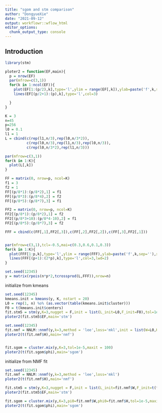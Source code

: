 ```yaml
---
title: "sgom and stm comparison"
author: "DongyueXie"
date: "2021-09-12"
output: workflowr::wflow_html
editor_options:
  chunk_output_type: console
---
```


## Introduction

```r
library(stm)

ploter2 = function(EF,main){
  p = nrow(EF)
  par(mfrow=c(3,1))
  for(k in 1:ncol(EF)){
    plot(EF[1:(p/2),k],type='l',ylim = range(EF[,k]),ylab=paste('f',k,sep=''),xlab='',main=main,col=2)
    lines(EF[(p/2+1):(p),k],type='l',col=3)

  }
}

K = 3
n=45
p=256
l0 = 0.1
l1 = 1
L = cbind(c(rep(l1,n/3),rep(l0,n/3*2)),
          c(rep(l0,n/3),rep(l1,n/3),rep(l0,n/3)),
          c(rep(l0,n/3*2),rep(l1,n/3)))

par(mfrow=c(3,1))
for(k in 1:K){
  plot(L[,k])
}

FF = matrix(0, nrow=p, ncol=K)
f1 = 3
f2 = 1
FF[(p/8*1):(p/8*2),1] = f1
FF[(p/8*3):(p/8*4),2] = f2
FF[(p/8*5):(p/8*7),3] = f1

FF2 = matrix(0, nrow=p, ncol=K)
FF2[(p/8*1):(p/8*2),1] = f2
FF2[(p/8*3+10):(p/8*4-10),2] = f1
FF2[(p/8*5):(p/8*7),3] = f2

FFF = cbind(c(FF[,1],FF2[,3]),c(FF[,2],FF2[,2]),c(FF[,3],FF2[,1]))


par(mfrow=c(3,1),tcl=-0.5,mai=c(0.3,0.6,0.1,0.3))
for(k in 1:K){
  plot(FFF[1:p,k],type='l',ylim = range(FFF),ylab=paste('f',k,sep=''),xlab='',lwd=2,col=2)
  lines(FFF[(p+1):(2*p),k],type='l',col=3,lwd=2)
}

set.seed(12345)
y = matrix(rpois(n*p*2,tcrossprod(L,FFF)),nrow=n)
```

initialize from kmeans

```r
set.seed(12345)
kmeans.init = kmeans(y, K, nstart = 20)
L0 = rep(1, n) %o% (as.vector(table(kmeans.init$cluster)))
F0 = t(kmeans.init$centers)
fit.stm5 = stm(y,K=3,nugget = F,init = list(L_init=L0,F_init=F0),tol=1e-5)
ploter2(fit.stm5$EF,main='stm')

set.seed(12345)
fit.nmf = NNLM::nnmf(y,k=3,method = 'lee',loss='mkl',init = list(W=L0,H=t(F0)))
ploter2(t(fit.nmf$H),main='nmf')


fit.sgom = cluster.mix(y,K=3,tol=1e-5,maxit = 100)
ploter2(t(fit.sgom$phi),main='sgom')
```

initialize from NMF fit

```r
set.seed(12345)
fit.nmf = NNLM::nnmf(y,k=3,method = 'lee',loss='mkl')
ploter2(t(fit.nmf$H),main='nmf')

fit.stm5 = stm(y,K=3,nugget = F,init = list(L_init=fit.nmf$W,F_init=t(fit.nmf$H)),tol=1e-5)
ploter2(fit.stm5$EF,main='stm')

fit.sgom = cluster.mix(y,K=3,pi0=fit.nmf$W,phi0=fit.nmf$H,tol=1e-5,maxit = 100)
ploter2(t(fit.sgom$phi),main='sgom')
```





